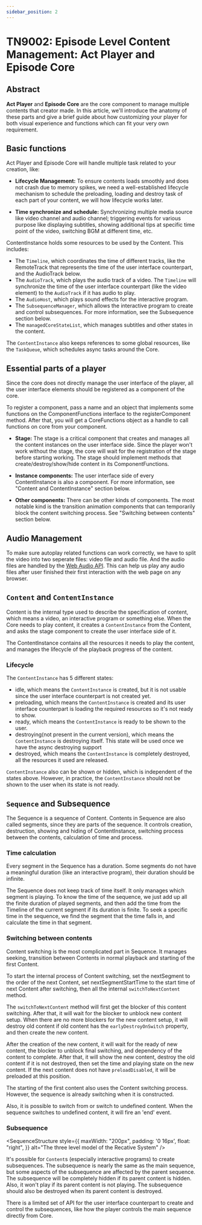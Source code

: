 ```yaml
---
sidebar_position: 2
---
```




# TN9002: Episode Level Content Management: Act Player and Episode Core

## Abstract

**Act Player** and **Episode Core** are the core component to manage multiple
contents that creator made. In this article, we'll introduce the anatomy of
these parts and give a brief guide about how customizing your player for both
visual experience and functions which can fit your very own requirement.

## Basic functions

Act Player and Episode Core will handle multiple task related to your creation,
like:

* **Lifecycle Management:** To ensure contents loads smoothly and does not crash
due to memory spikes, we need a well-established lifecycle mechanism to schedule
the preloading, loading and destroy task of each part of your content, we will
how lifecycle works later.

* **Time synchronize and schedule:** Synchronizing multiple media source like
video channel and audio channel; triggering events for various purpose like
displaying subtitles, showing additional tips at specific time point of the
video, switching BGM at different time, etc.

ContentInstance holds some resources to be used by the Content. This includes:
- The `Timeline`, which coordinates the time of different tracks, like the RemoteTrack that represents the time of the user interface counterpart, and the AudioTrack below.
- The `AudioTrack`, which plays the audio track of a video. The `Timeline` will synchronize the time of the user interface counterpart (like the video element) to the `AudioTrack` if it has audio to play.
- The `AudioHost`, which plays sound effects for the interactive program.
- The `SubsequenceManager`, which allows the interactive program to create and control subsequences. For more information, see the Subsequence section below.
- The `managedCoreStateList`, which manages subtitles and other states in the content.

The `ContentInstance` also keeps references to some global resources, like the `TaskQueue`, which schedules async tasks around the Core.

## Essential parts of a player

Since the core does not directly manage the user interface of the player, all the user interface elements should be registered as a component of the core.

To register a component, pass a name and an object that implements some functions on the ComponentFunctions interface to the registerComponent method. After that, you will get a CoreFunctions object as a handle to call functions on core from your component.

* **Stage:** The stage is a critical component that creates and manages all the content instances on the user interface side. Since the player won't work without the stage, the core will wait for the registration of the stage before starting working.
The stage should implement methods that create/destroy/show/hide content in its ComponentFunctions.

* **Instance components:**
The user interface side of every ContentInstance is also a component. For more information, see "Content and ContentInstance" section below.

* **Other components:**
There can be other kinds of components. The most notable kind is the transition animation components that can temporarily block the content switching process. See "Switching between contents" section below.

## Audio Management

To make sure autoplay related functions can work correctly, we have to split
the video into two seperate files: video file and audio file. And the audio 
files are handled by the
[Web Audio API](https://developer.mozilla.org/en-US/docs/Web/API/Web_Audio_API).
This can help us play any audio files after user finished their first
interaction with the web page on any browser. 

## `Content` and `ContentInstance`

Content is the internal type used to describe the specification of content, which means a video, an interactive program or something else. When the Core needs to play content, it creates a `ContentInstance` from the Content, and asks the stage component to create the user interface side of it.

The ContentInstance contains all the resources it needs to play the content, and manages the lifecycle of the playback progress of the content.

### Lifecycle

The `ContentInstance` has 5 different states:
- idle, which means the `ContentInstance` is created, but it is not usable since the user interface counterpart is not created yet.
- preloading, which means the `ContentInstance` is created and its user interface counterpart is loading the required resources so it's not ready to show.
- ready, which means the `ContentInstance` is ready to be shown to the user.
- destroying(not present in the current version), which means the `ContentInstance` is destroying itself. This state will be used once we have the async destroying support
- destroyed, which means the `ContentInstance` is completely destroyed, all the resources it used are released.

`ContentInstance` also can be shown or hidden, which is independent of the states above. However, in practice, the `ContentInstance` should not be shown to the user when its state is not ready.

## `Sequence` and Subsequence

The Sequence is a sequence of Content. Contents in Sequence are also called segments, since they are parts of the sequence. It controls creation, destruction, showing and hiding of ContentInstance, switching process between the contents, calculation of time and process.

### Time calculation

Every segment in the Sequence has a duration. Some segments do not have a meaningful duration (like an interactive program), their duration should be infinite.

The Sequence does not keep track of time itself. It only manages which segment is playing. To know the time of the sequence, we just add up all the finite duration of played segments, and then add the time from the Timeline of the current segment if its duration is finite. To seek a specific time in the sequence, we find the segment that the time falls in, and calculate the time in that segment.

### Switching between contents

Content switching is the most complicated part in Sequence. It manages seeking, transition between Contents in normal playback and starting of the first Content.

To start the internal process of Content switching, set the nextSegment to the order of the next Content, set nextSegmentStartTime to the start time of next Content after switching, then all the internal `switchToNextContent` method.

The `switchToNextContent` method will first get the blocker of this content switching. After that, it will wait for the blocker to unblock new content setup. When there are no more blockers for the new content setup, it will destroy old content if old content has the `earlyDestroyOnSwitch` property, and then create the new content.

After the creation of the new content, it will wait for the ready of new content, the blocker to unblock final switching, and dependency of the content to complete. After that, it will show the new content, destroy the old content if it is not destroyed, then set the time and playing state on the new content. If the next content does not have `preloadDisabled`, it will be preloaded at this position.

The starting of the first content also uses the Content switching process. However, the sequence is already switching when it is constructed.

Also, it is possible to switch from or switch to undefined content. When the sequence switches to undefined content, it will fire an 'end' event.

### Subsequence

<SequenceStructure
  style={{
      maxWidth: "200px",
      padding: '0 16px',
      float: "right",
  }}
  alt="The three level model of the Recative System"
/>

It's possible for `Content`s (especially interactive programs) to create subsequences. The subsequence is nearly the same as the main sequence, but some aspects of the subsequence are affected by the parent sequence. The subsequence will be completely hidden if its parent content is hidden. Also, it won't play if its parent content is not playing. The subsequence should also be destroyed when its parent content is destroyed.

There is a limited set of API for the user interface counterpart to create and control the subsequences, like how the player controls the main sequence directly from Core.